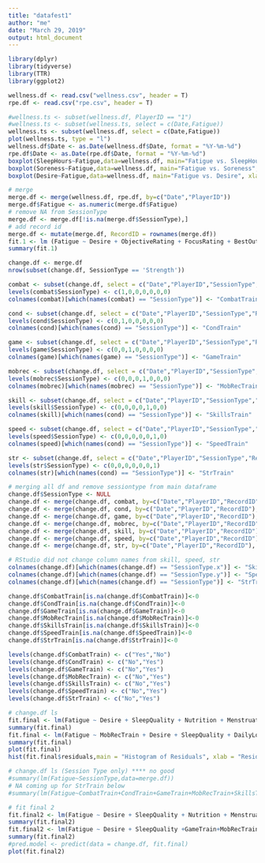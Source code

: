 ---
title: "datafest1"
author: "me"
date: "March 29, 2019"
output: html_document
---

```{r}
library(dplyr)
library(tidyverse)
library(TTR)
library(ggplot2)
```

```{r}
wellness.df <- read.csv("wellness.csv", header = T)
rpe.df <- read.csv("rpe.csv", header = T)
```

```{r}
#wellness.ts <- subset(wellness.df, PlayerID == "1")
#wellness.ts <- subset(wellness.ts, select = c(Date,Fatigue))
wellness.ts <- subset(wellness.df, select = c(Date,Fatigue))
plot(wellness.ts, type = "l")
wellness.df$Date <- as.Date(wellness.df$Date, format = "%Y-%m-%d")
rpe.df$Date <- as.Date(rpe.df$Date, format = "%Y-%m-%d")
boxplot(SleepHours~Fatigue,data=wellness.df, main="Fatigue vs. SleepHours", xlab="Fatigue", ylab="Sleep")
boxplot(Soreness~Fatigue,data=wellness.df, main="Fatigue vs. Soreness", xlab="Fatigue", ylab="Soreness")
boxplot(Desire~Fatigue,data=wellness.df, main="Fatigue vs. Desire", xlab="Fatigue", ylab="Desire")
```

```{r}
# merge
merge.df <- merge(wellness.df, rpe.df, by=c("Date","PlayerID"))
merge.df$Fatigue <- as.numeric(merge.df$Fatigue)
# remove NA from SessionType
merge.df <- merge.df[!is.na(merge.df$SessionType),]
# add record id
merge.df <- mutate(merge.df, RecordID = rownames(merge.df))
fit.1 <- lm (Fatigue ~ Desire + ObjectiveRating + FocusRating + BestOutOfMyself + Nutrition + Menstruation + SessionType + DailyLoad + SleepQuality, data = merge.df)
summary(fit.1)
```

```{r}
change.df <- merge.df
nrow(subset(change.df, SessionType == 'Strength'))

combat <- subset(change.df, select = c("Date","PlayerID","SessionType","RecordID"), SessionType == 'Combat')
levels(combat$SessionType) <- c(1,0,0,0,0,0,0)
colnames(combat)[which(names(combat) == "SessionType")] <- "CombatTrain"

cond <- subset(change.df, select = c("Date","PlayerID","SessionType","RecordID"), SessionType == 'Conditioning')
levels(cond$SessionType) <- c(0,1,0,0,0,0,0)
colnames(cond)[which(names(cond) == "SessionType")] <- "CondTrain"

game <- subset(change.df, select = c("Date","PlayerID","SessionType","RecordID"), SessionType == 'Game')
levels(game$SessionType) <- c(0,0,1,0,0,0,0)
colnames(game)[which(names(game) == "SessionType")] <- "GameTrain"

mobrec <- subset(change.df, select = c("Date","PlayerID","SessionType","RecordID"), SessionType == 'Mobility/Recovery')
levels(mobrec$SessionType) <- c(0,0,0,1,0,0,0)
colnames(mobrec)[which(names(mobrec) == "SessionType")] <- "MobRecTrain"

skill <- subset(change.df, select = c("Date","PlayerID","SessionType","RecordID"), SessionType == 'Skills')
levels(skill$SessionType) <- c(0,0,0,0,1,0,0)
colnames(skill)[which(names(cond) == "SessionType")] <- "SkillsTrain"

speed <- subset(change.df, select = c("Date","PlayerID","SessionType","RecordID"), SessionType == 'Speed')
levels(speed$SessionType) <- c(0,0,0,0,0,1,0)
colnames(speed)[which(names(cond) == "SessionType")] <- "SpeedTrain"

str <- subset(change.df, select = c("Date","PlayerID","SessionType","RecordID"), SessionType == 'Strength')
levels(str$SessionType) <- c(0,0,0,0,0,0,1)
colnames(str)[which(names(cond) == "SessionType")] <- "StrTrain"

# merging all df and remove sessiontype from main dataframe
change.df$SessionType <- NULL
change.df <- merge(change.df, combat, by=c("Date","PlayerID","RecordID"), all = TRUE)
change.df <- merge(change.df, cond, by=c("Date","PlayerID","RecordID"), all = TRUE)
change.df <- merge(change.df, game, by=c("Date","PlayerID","RecordID"), all = TRUE)
change.df <- merge(change.df, mobrec, by=c("Date","PlayerID","RecordID"), all = TRUE)
change.df <- merge(change.df, skill, by=c("Date","PlayerID","RecordID"), all = TRUE)
change.df <- merge(change.df, speed, by=c("Date","PlayerID","RecordID"), all = TRUE)
change.df <- merge(change.df, str, by=c("Date","PlayerID","RecordID"), all = TRUE)

# RStudio did not change column names from skill, speed, str
colnames(change.df)[which(names(change.df) == "SessionType.x")] <- "SkillsTrain"
colnames(change.df)[which(names(change.df) == "SessionType.y")] <- "SpeedTrain"
colnames(change.df)[which(names(change.df) == "SessionType")] <- "StrTrain"

change.df$CombatTrain[is.na(change.df$CombatTrain)]<-0
change.df$CondTrain[is.na(change.df$CondTrain)]<-0 
change.df$GameTrain[is.na(change.df$GameTrain)]<-0 
change.df$MobRecTrain[is.na(change.df$MobRecTrain)]<-0 
change.df$SkillsTrain[is.na(change.df$SkillsTrain)]<-0 
change.df$SpeedTrain[is.na(change.df$SpeedTrain)]<-0 
change.df$StrTrain[is.na(change.df$StrTrain)]<-0 

levels(change.df$CombatTrain) <- c("Yes","No")
levels(change.df$CondTrain) <- c("No","Yes")
levels(change.df$GameTrain) <- c("No","Yes")
levels(change.df$MobRecTrain) <- c("No","Yes")
levels(change.df$SkillsTrain) <- c("No","Yes")
levels(change.df$SpeedTrain) <- c("No","Yes")
levels(change.df$StrTrain) <- c("No","Yes")

```

```{r}
# change.df ls
fit.final <- lm(Fatigue ~ Desire + SleepQuality + Nutrition + Menstruation + SessionType + DailyLoad, data = merge.df)
summary(fit.final)
fit.final <- lm(Fatigue ~ MobRecTrain + Desire + SleepQuality + DailyLoad, data = change.df)
summary(fit.final)
plot(fit.final)
hist(fit.final$residuals,main = "Histogram of Residuals", xlab = "Residuals")
```




```{r}
# change.df ls (Session Type only) **** no good
#summary(lm(Fatigue~SessionType,data=merge.df))
# NA coming up for StrTrain below
#summary(lm(Fatigue~CombatTrain+CondTrain+GameTrain+MobRecTrain+SkillsTrain+SpeedTrain+StrTrain,data=change.df))

# fit final 2
fit.final2 <- lm(Fatigue ~ Desire + SleepQuality + Nutrition + Menstruation + SessionType + DailyLoad, data = merge.df)
summary(fit.final2)
fit.final2 <- lm(Fatigue ~ Desire + SleepQuality +GameTrain+MobRecTrain + DailyLoad, data = change.df)
summary(fit.final2)
#pred.model <- predict(data = change.df, fit.final)
plot(fit.final2)
```